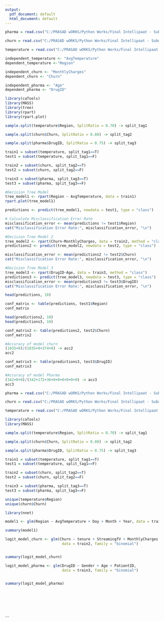 ---
output:
  pdf_document: default
  html_document: default
---
```{r}
pharma = read.csv("C:/PRASAD wORKS/Python Works/Final Intellipaat - Submission/R/Assignments/Pharmacovigilance_audit_Data.csv")

churn = read.csv("C:/PRASAD wORKS/Python Works/Final Intellipaat - Submission/R/Assignments/customer_churn.csv")

temperature = read.csv("C:/PRASAD wORKS/Python Works/Final Intellipaat - Submission/R/Assignments/city_temperature.csv")
```


```{r}
independent_temperature <- "AvgTemperature" 
dependent_temperature <-"Region"

independent_churn <- "MonthlyCharges"
dependent_churn <- "Churn"

independent_pharma <- "Age" 
dependent_pharma <- "DrugID"
```

```{r}
library(caTools)
library(MASS)
library(tree)
library(rpart)
library(rpart.plot)
```


```{r}
sample.split(temperature$Region, SplitRatio = 0.70) -> split_tag1

sample.split(churn$Churn, SplitRatio = 0.80) -> split_tag2

sample.split(pharma$DrugID, SplitRatio = 0.75) -> split_tag3
```


```{r}
train1 = subset(temperature, split_tag1==T)
test1 = subset(temperature, split_tag1==F)
```

```{r}
train2 = subset(churn, split_tag2==T)
test2 = subset(churn, split_tag2==F)
```

```{r}
train3 = subset(pharma, split_tag3==T)
test3 = subset(pharma, split_tag3==F)
```


```{r}
#Decision Tree Model
tree_model1 <- rpart(Region ~ AvgTemperature, data = train1)
rpart.plot(tree_model1)

```

```{r}
predictions <- predict(tree_model1, newdata = test1, type = "class")

# Calculate Misclassification Error Rate
misclassification_error <- mean(predictions != test1$Region)
cat("Misclassification Error Rate:", misclassification_error, "\n")
```

```{r}
#Decision Tree Model 2
tree_model2 <- rpart(Churn~MonthlyCharges, data = train2, method = "class")
predictions2 <- predict(tree_model2, newdata = test2, type = "class")


```

```{r}
misclassification_error <- mean(predictions2 != test2$Churn)
cat("Misclassification Error Rate:", misclassification_error, "\n")
```
```{r}
#Decision Tree Model 3
tree_model3 <- rpart(DrugID~Age, data = train3, method = "class")
predictions3 <- predict(tree_model3, newdata = test3, type = "class")
misclassification_error <- mean(predictions3 != test3$DrugID)
cat("Misclassification Error Rate:", misclassification_error, "\n")
```
```{r}
head(predictions, 10)
```

```{r}
conf_matrix <- table(predictions, test1$Region)
conf_matrix
```

```{r}
head(predictions2, 10)
head(predictions3, 10)
```

```{r}
conf_matrix2 <- table(predictions2, test2$Churn)
conf_matrix2
```

```{r}
#Accuracy of model churn
(1035+0)/(1035+0+374+0) -> acc2
acc2
```


```{r}
conf_matrix3 <- table(predictions3, test3$DrugID)
conf_matrix3
```

```{r}
#Accuracy of model Pharma
(342+0+0)/(342+172+36+0+0+0+0+0+0) -> acc3
acc3
```

```{r}
pharma = read.csv("C:/PRASAD wORKS/Python Works/Final Intellipaat - Submission/R/Assignments/Pharmacovigilance_audit_Data.csv", stringsAsFactors = TRUE)

churn = read.csv("C:/PRASAD wORKS/Python Works/Final Intellipaat - Submission/R/Assignments/customer_churn.csv", stringsAsFactors = TRUE)

temperature = read.csv("C:/PRASAD wORKS/Python Works/Final Intellipaat - Submission/R/Assignments/city_temperature.csv", stringsAsFactors = TRUE)
```


```{r}
library(caTools)
library(MASS)
```

```{r}
sample.split(temperature$Region, SplitRatio = 0.70) -> split_tag1

sample.split(churn$Churn, SplitRatio = 0.80) -> split_tag2

sample.split(pharma$DrugID, SplitRatio = 0.75) -> split_tag3

```


```{r}
train1 = subset(temperature, split_tag1==T)
test1 = subset(temperature, split_tag1==F)
```

```{r}
train2 = subset(churn, split_tag2==T)
test2 = subset(churn, split_tag2==F)
```

```{r}
train3 = subset(pharma, split_tag3==T)
test3 = subset(pharma, split_tag3==F)
```

```{r}
unique(temperature$Region)
unique(churn$Churn)
```
```{r}
library(nnet)
```



```{r}
model1 <- glm(Region ~ AvgTemperature + Day + Month + Year, data = train1, family = "binomial")

```

```{r}
summary(model1)
```


```{r}
logit_model_churn <- glm(Churn ~ tenure + StreamingTV + MonthlyCharges + TotalCharges, 
                          data = train2, family = "binomial")


summary(logit_model_churn)
```


```{r}
logit_model_pharma <- glm(DrugID ~ Gender + Age + PatientID, 
                          data = train3, family = "binomial")


summary(logit_model_pharma)
```


```{r}
```


```{r}
```


```{r}
```


```{r}
```


```{r}
```


```{r}
```

```
